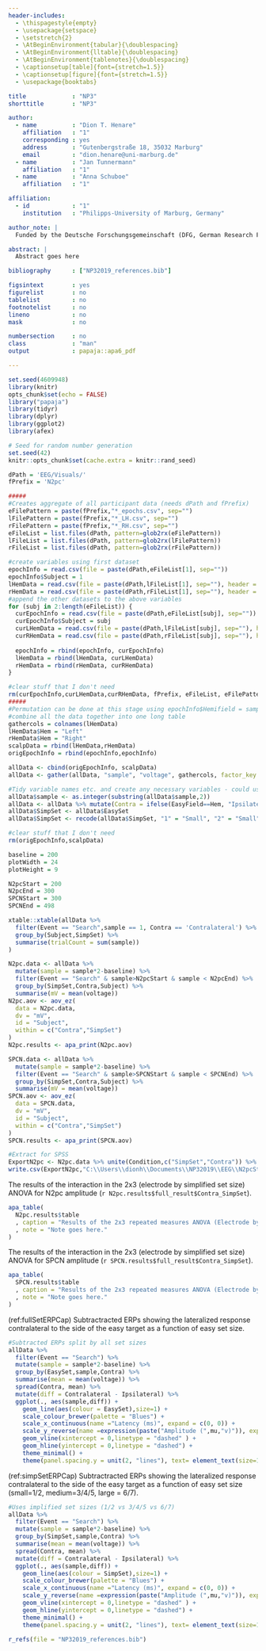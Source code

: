 ---
header-includes: 
  - \thispagestyle{empty}
  - \usepackage{setspace}
  - \setstretch{2}
  - \AtBeginEnvironment{tabular}{\doublespacing}
  - \AtBeginEnvironment{lltable}{\doublespacing}
  - \AtBeginEnvironment{tablenotes}{\doublespacing}
  - \captionsetup[table]{font={stretch=1.5}}
  - \captionsetup[figure]{font={stretch=1.5}}
  - \usepackage{booktabs}

title             : "NP3"
shorttitle        : "NP3"

author: 
  - name          : "Dion T. Henare"
    affiliation   : "1"
    corresponding : yes
    address       : "Gutenbergstraße 18, 35032 Marburg"
    email         : "dion.henare@uni-marburg.de"
  - name          : "Jan Tunnermann"
    affiliation   : "1"
  - name          : "Anna Schuboe"
    affiliation   : "1"

affiliation:
  - id            : "1"
    institution   : "Philipps-University of Marburg, Germany"

author_note: |
  Funded by the Deutsche Forschungsgemeinschaft (DFG, German Research Foundation) – project number 222641018 – SFB/TRR 135 TP B3

abstract: |
  Abstract goes here

bibliography      : ["NP32019_references.bib"]

figsintext        : yes
figurelist        : no
tablelist         : no
footnotelist      : no
lineno            : no
mask              : no

numbersection     : no
class             : "man"
output            : papaja::apa6_pdf

---

\raggedbottom

```{r setup, include = FALSE}
set.seed(4609948)
library(knitr)
opts_chunk$set(echo = FALSE)
library("papaja")
library(tidyr)
library(dplyr)
library(ggplot2)
library(afex)
```

```{r analysis-preferences}
# Seed for random number generation
set.seed(42)
knitr::opts_chunk$set(cache.extra = knitr::rand_seed)
```


```{r organiseData}
dPath = 'EEG/Visuals/'
fPrefix = 'N2pc'

#####
#Creates aggregate of all participant data (needs dPath and fPrefix)
eFilePattern = paste(fPrefix,"*_epochs.csv", sep="")
lFilePattern = paste(fPrefix,"*_LH.csv", sep="")
rFilePattern = paste(fPrefix,"*_RH.csv", sep="")
eFileList = list.files(dPath, pattern=glob2rx(eFilePattern))
lFileList = list.files(dPath, pattern=glob2rx(lFilePattern))
rFileList = list.files(dPath, pattern=glob2rx(rFilePattern))

#create variables using first dataset
epochInfo = read.csv(file = paste(dPath,eFileList[1], sep=""))
epochInfo$Subject = 1
lHemData = read.csv(file = paste(dPath,lFileList[1], sep=""), header = FALSE)
rHemData = read.csv(file = paste(dPath,rFileList[1], sep=""), header = FALSE)
#append the other datasets to the above variables
for (subj in 2:length(eFileList)) {
  curEpochInfo = read.csv(file = paste(dPath,eFileList[subj], sep=""))
  curEpochInfo$Subject = subj
  curLHemData = read.csv(file = paste(dPath,lFileList[subj], sep=""), header = FALSE)
  curRHemData = read.csv(file = paste(dPath,rFileList[subj], sep=""), header = FALSE)
  
  epochInfo = rbind(epochInfo, curEpochInfo)
  lHemData = rbind(lHemData, curLHemData)
  rHemData = rbind(rHemData, curRHemData)
}

#clear stuff that I don't need
rm(curEpochInfo,curLHemData,curRHemData, fPrefix, eFileList, eFilePattern, lFileList, lFilePattern, rFileList, rFilePattern, subj)
#####
#Permutation can be done at this stage using epochInfo$Hemifield = sample(epochInfo$Hemifield, replace=FALSE)
#combine all the data together into one long table
gathercols = colnames(lHemData)
lHemData$Hem = "Left"
rHemData$Hem = "Right"
scalpData = rbind(lHemData,rHemData)
origEpochInfo = rbind(epochInfo,epochInfo)

allData <- cbind(origEpochInfo, scalpData)
allData <- gather(allData, "sample", "voltage", gathercols, factor_key = TRUE)

#Tidy variable names etc. and create any necessary variables - could use unite
allData$sample <- as.integer(substring(allData$sample,2))
allData <- allData %>% mutate(Contra = ifelse(EasyField==Hem, "Ipsilateral", "Contralateral"))
allData$SimpSet <- allData$EasySet
allData$SimpSet <- recode(allData$SimpSet, "1" = "Small", "2" = "Small", "3" ="Medium", "4"="Medium", "5"="Medium", "6"="Large", "7"="Large")

#clear stuff that I don't need
rm(origEpochInfo,scalpData)
```

```{r setParams}
baseline = 200
plotWidth = 24
plotHeight = 9

N2pcStart = 200
N2pcEnd = 300
SPCNStart = 300
SPCNEnd = 498
```

```{r countTrials, results='asis'}
xtable::xtable(allData %>%
  filter(Event == "Search",sample == 1, Contra == 'Contralateral') %>%
  group_by(Subject,SimpSet) %>%
  summarise(trialCount = sum(sample))
)
```

```{r ERPStats, warning=FALSE}
N2pc.data <- allData %>%
  mutate(sample = sample*2-baseline) %>%
  filter(Event == "Search" & sample>N2pcStart & sample < N2pcEnd) %>%
  group_by(SimpSet,Contra,Subject) %>%
  summarise(mV = mean(voltage))
N2pc.aov <- aov_ez(
  data = N2pc.data,
  dv = "mV",
  id = "Subject", 
  within = c("Contra","SimpSet")
)
N2pc.results <- apa_print(N2pc.aov)

SPCN.data <- allData %>%
  mutate(sample = sample*2-baseline) %>%
  filter(Event == "Search" & sample>SPCNStart & sample < SPCNEnd) %>%
  group_by(SimpSet,Contra,Subject) %>%
  summarise(mV = mean(voltage))
SPCN.aov <- aov_ez(
  data = SPCN.data,
  dv = "mV",
  id = "Subject", 
  within = c("Contra","SimpSet")
)
SPCN.results <- apa_print(SPCN.aov)

#Extract for SPSS
ExportN2pc <- N2pc.data %>% unite(Condition,c("SimpSet","Contra")) %>% spread(Condition,mV)
write.csv(ExportN2pc,"C:\\Users\\dionh\\Documents\\NP32019\\EEG\\N2pcStats.csv", row.names = FALSE)
```

The results of the interaction in the 2x3 (electrode by simplified set size) ANOVA for N2pc amplitude (`r N2pc.results$full_result$Contra_SimpSet`).

```{r N2pcStatsTable, results='asis'}
apa_table(
  N2pc.results$table
  , caption = "Results of the 2x3 repeated measures ANOVA (Electrode by simplified set size) for the N2pc component."
  , note = "Note goes here."
)
```

The results of the interaction in the 2x3 (electrode by simplified set size) ANOVA for SPCN amplitude (`r SPCN.results$full_result$Contra_SimpSet`).

```{r SPCNStatsTable, results='asis'}
apa_table(
  SPCN.results$table
  , caption = "Results of the 2x3 repeated measures ANOVA (Electrode by simplified set size) for the SPCN component."
  , note = "Note goes here."
)
```

(ref:fullSetERPCap) Subtractracted ERPs showing the lateralized response contralateral to the side of the easy target as a function of easy set size.

```{r fullSetPlot, fig.cap="(ref:fullSetERPCap)"}
#Subtracted ERPs split by all set sizes
allData %>%
  filter(Event == "Search") %>%
  mutate(sample = sample*2-baseline) %>%
  group_by(EasySet,sample,Contra) %>%
  summarise(mean = mean(voltage)) %>%
  spread(Contra, mean) %>% 
  mutate(diff = Contralateral - Ipsilateral) %>%
  ggplot(., aes(sample,diff)) +
    geom_line(aes(colour = EasySet),size=1) +
    scale_colour_brewer(palette = "Blues") +
    scale_x_continuous(name ="Latency (ms)", expand = c(0, 0)) +
    scale_y_reverse(name =expression(paste("Amplitude (",mu,"v)")), expand = c(0, 0)) +
    geom_vline(xintercept = 0,linetype = "dashed" ) +
    geom_hline(yintercept = 0,linetype = "dashed") +
    theme_minimal() +
    theme(panel.spacing.y = unit(2, "lines"), text= element_text(size=12))
```

(ref:simpSetERPCap) Subtractracted ERPs showing the lateralized response contralateral to the side of the easy target as a function of easy set size (small=1/2, medium=3/4/5, large = 6/7).

```{r simpSetPlot, fig.cap="(ref:simpSetERPCap)"}
#Uses implified set sizes (1/2 vs 3/4/5 vs 6/7)
allData %>%
  filter(Event == "Search") %>%
  mutate(sample = sample*2-baseline) %>%
  group_by(SimpSet,sample,Contra) %>%
  summarise(mean = mean(voltage)) %>%
  spread(Contra, mean) %>% 
  mutate(diff = Contralateral - Ipsilateral) %>%
  ggplot(., aes(sample,diff)) +
    geom_line(aes(colour = SimpSet),size=1) +
    scale_colour_brewer(palette = "Blues") +
    scale_x_continuous(name ="Latency (ms)", expand = c(0, 0)) +
    scale_y_reverse(name =expression(paste("Amplitude (",mu,"v)")), expand = c(0, 0)) +
    geom_vline(xintercept = 0,linetype = "dashed" ) +
    geom_hline(yintercept = 0,linetype = "dashed") +
    theme_minimal() +
    theme(panel.spacing.y = unit(2, "lines"), text= element_text(size=12))
```




\newpage


```{r create_r-references}
r_refs(file = "NP32019_references.bib")
```

\begingroup
\setlength{\parindent}{-0.5in}
\setlength{\leftskip}{0.5in}

<div id = "refs"></div>
\endgroup
